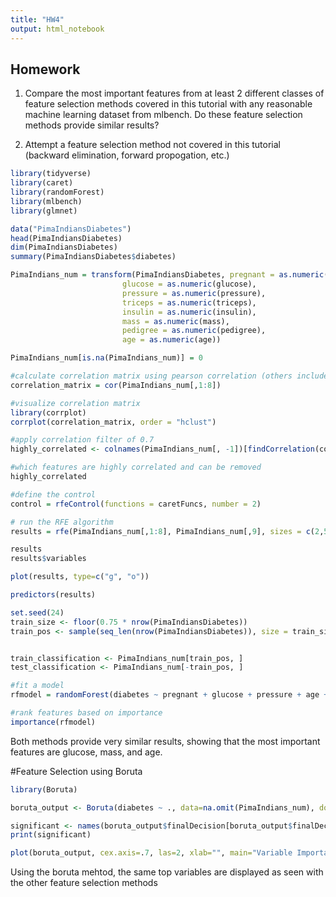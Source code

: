 ```yaml
---
title: "HW4"
output: html_notebook
---
```


## Homework

1. Compare the most important features from at least 2 different classes of feature selection methods covered in this tutorial with any reasonable machine learning dataset from mlbench. Do these feature selection methods provide similar results? 

2. Attempt a feature selection method not covered in this tutorial (backward elimination, forward propogation, etc.)

```r
library(tidyverse)
library(caret)
library(randomForest)
library(mlbench)
library(glmnet)
```

```r
data("PimaIndiansDiabetes")
head(PimaIndiansDiabetes)
dim(PimaIndiansDiabetes)
summary(PimaIndiansDiabetes$diabetes)
```

```r
PimaIndians_num = transform(PimaIndiansDiabetes, pregnant = as.numeric(pregnant), 
                         glucose = as.numeric(glucose),
                         pressure = as.numeric(pressure),
                         triceps = as.numeric(triceps), 
                         insulin = as.numeric(insulin),
                         mass = as.numeric(mass),
                         pedigree = as.numeric(pedigree), 
                         age = as.numeric(age))

PimaIndians_num[is.na(PimaIndians_num)] = 0

#calculate correlation matrix using pearson correlation (others include spearman and kendall)
correlation_matrix = cor(PimaIndians_num[,1:8])

#visualize correlation matrix
library(corrplot)
corrplot(correlation_matrix, order = "hclust")

#apply correlation filter of 0.7
highly_correlated <- colnames(PimaIndians_num[, -1])[findCorrelation(correlation_matrix, cutoff = 0.7, verbose = TRUE)]

#which features are highly correlated and can be removed
highly_correlated
```

```r
#define the control 
control = rfeControl(functions = caretFuncs, number = 2)

# run the RFE algorithm
results = rfe(PimaIndians_num[,1:8], PimaIndians_num[,9], sizes = c(2,5,8), rfeControl = control, method = "svmRadial")

results
results$variables

plot(results, type=c("g", "o"))

predictors(results)
```

```r
set.seed(24)
train_size <- floor(0.75 * nrow(PimaIndiansDiabetes))
train_pos <- sample(seq_len(nrow(PimaIndiansDiabetes)), size = train_size)


train_classification <- PimaIndians_num[train_pos, ]
test_classification <- PimaIndians_num[-train_pos, ]

#fit a model
rfmodel = randomForest(diabetes ~ pregnant + glucose + pressure + age + mass + pedigree + triceps + insulin, data=train_classification,  importance = TRUE, oob.times = 15, confusion = TRUE)

#rank features based on importance 
importance(rfmodel)
```

Both methods provide very similar results, showing that the most important features are glucose, mass, and age.

#Feature Selection using Boruta

```r
library(Boruta)

boruta_output <- Boruta(diabetes ~ ., data=na.omit(PimaIndians_num), doTrace=2)

significant <- names(boruta_output$finalDecision[boruta_output$finalDecision %in% c("Confirmed", "Tentative")])  # collect Confirmed and Tentative variables
print(significant)

plot(boruta_output, cex.axis=.7, las=2, xlab="", main="Variable Importance")
```
Using the boruta mehtod, the same top variables are displayed as seen with the other feature selection methods